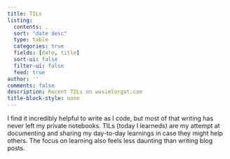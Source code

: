 ```yaml
---
title: TILs
listing:
  contents: .
  sort: "date desc"
  type: table
  categories: true
  fields: [date, title]
  sort-ui: false
  filter-ui: false
  feed: true
author: ''
comments: false
description: Recent TILs on wasimlorgat.com
title-block-style: none
---
```


I find it incredibly helpful to write as I code, but most of that writing has never left my private notebooks.
TILs (today I learneds) are my attempt at documenting and sharing my day-to-day learnings in case they might help others.
The focus on learning also feels less daunting than writing blog posts.


